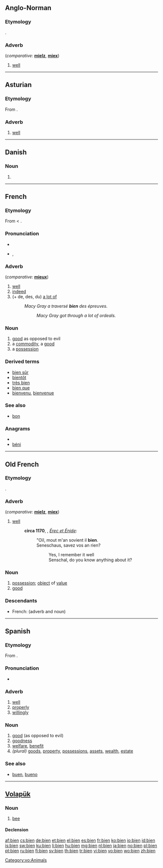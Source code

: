 {{also|biên|biển|biến|biện|Bien.}}
==Anglo-Norman==

===Etymology===
{{etyl|la|xno}} {{term|bene|lang=la}}.

===Adverb===
{{infl|xno|adverb}} (''comparative:'' '''[[mielz]]''', '''[[miex]]''')

# [[well]]

----

==Asturian==

===Etymology===
From {{etyl|la|ast}} {{term|bene||well|lang=la}}.

===Adverb===
{{infl|ast|adverb}}

# [[well]]

----

==Danish==

===Noun===
{{infl|da|noun form|g=c}}

# {{form of|singular definite|bi|lang=Danish}}

----

==French==

===Etymology===
From {{etyl|fro|fr}} {{term|bien|lang=fro}} < {{etyl|la|fr}} {{term|bene||well|lang=la}}.

===Pronunciation===
* {{audio|Fr-bien.ogg|audio}}
* {{IPA|IPA/bjɛ̃/|lang=fr}}, {{SAMPA|/bjE~/}}

===Adverb===
{{infl|fr|adverb}} (''comparative:'' '''[[mieux]]''')

# [[well]]
# [[indeed]]
# (+ de, des, du) [[a lot of]]
#: ''Macy Gray a traversé '''bien''' des épreuves.''
#:: ''Macy Gray got through a lot of ordeals.''

===Noun===
{{fr-noun|m}}

# [[good]] as opposed to evil
# a [[commodity]], a [[good]]
# a [[possession]]

===Derived terms===
* [[bien sûr]]
* [[bientôt]]
* [[très bien]]
* [[bien que]]
* [[bienvenu]], [[bienvenue]]

===See also===
* [[bon]]

===Anagrams===
* {{alphagram|bein}}
* [[béni#French|béni]]

----

==Old French==

===Etymology===
{{etyl|la|fro}} {{term|bene|lang=la}}.

===Adverb===
{{infl|fro|adverb}} (''comparative:'' '''[[mielz]]''', '''[[miex]]''')

# [[well]]
#:'''circa 1170''', {{w|Chrétien de Troyes}}, ''[[s:fr:Érec et Énide|Érec et Énide]]'':
#::"Oïl, mout m'an sovient il '''bien'''.<br>Seneschaus, savez vos an rien?
#:::Yes, I remember it well
#:::Senschal, do you know anything about it?

===Noun===
{{fro-noun-m}}

# [[possession]]; [[object]] of [[value]]
# [[good]] {{gloss|as opposed to evil}}

===Descendants===
* French: {{l|fr|bien}} (adverb and noun)

----

==Spanish==

===Etymology===
From {{etyl|la|es}} {{term|bene||well|lang=la}}.

===Pronunciation===
* {{IPA|lang=es|[bje̞n]|/bjen/}}

===Adverb===
{{es-adv}}

# [[well]]
# [[properly]]
# [[willingly]]

===Noun===
{{es-noun-m|pl=bienes}}

# [[good]] (as opposed to evil)
# [[goodness]]
# [[welfare]], [[benefit]]
# ''(plural)'' [[goods]], [[property]], [[possessions]], [[assets]], [[wealth]], [[estate]]

===See also===
* [[buen]], [[bueno]]

----

==[[Volapük]]==

===Noun===
{{infl|vo|noun}}

# [[bee]]

====Declension====
{{vo-decl-noun}}

[[Category:vo:Animals]]

[[af:bien]]
[[cs:bien]]
[[de:bien]]
[[et:bien]]
[[el:bien]]
[[es:bien]]
[[fr:bien]]
[[ko:bien]]
[[io:bien]]
[[id:bien]]
[[is:bien]]
[[sw:bien]]
[[ku:bien]]
[[li:bien]]
[[hu:bien]]
[[mg:bien]]
[[nl:bien]]
[[ja:bien]]
[[no:bien]]
[[pl:bien]]
[[pt:bien]]
[[ru:bien]]
[[fi:bien]]
[[sv:bien]]
[[th:bien]]
[[tr:bien]]
[[vi:bien]]
[[vo:bien]]
[[wo:bien]]
[[zh:bien]]